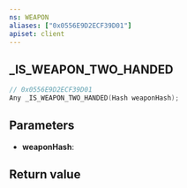 ```yaml
---
ns: WEAPON
aliases: ["0x0556E9D2ECF39D01"]
apiset: client
---
```

## _IS_WEAPON_TWO_HANDED

```c
// 0x0556E9D2ECF39D01
Any _IS_WEAPON_TWO_HANDED(Hash weaponHash);
```


## Parameters
* **weaponHash**:

## Return value